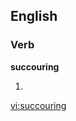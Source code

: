 ==English==

===Verb===
'''succouring'''

# {{present participle of|[[succour]]}}

[[vi:succouring]]